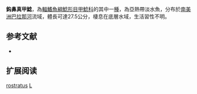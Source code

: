 {{Speciesbox
| name = 鈎鼻真甲鯰
| image = 
| image_width = 250px
| image_caption = 
| status = NE
| status_system = IUCN3.1
| genus = Loricariichthys
| species = rostratus
| authority = Reis & Pereira, 2000
| synonyms = 
}}

'''鈎鼻真甲鯰'''，為[[輻鰭魚綱|輻鰭魚綱]][[鯰形目|鯰形目]][[甲鯰科|甲鯰科]]的其中一[[種|種]]，為亞熱帶淡水魚，分布於[[南美洲|南美洲]][[巴拉那河|巴拉那河]]流域，體長可達27.5公分，棲息在底層水域，生活習性不明。
==参考文献==
*{{FishBase_species|genus=Loricariichthys|species=rostratus|year=2014|month=11}}

== 扩展阅读 ==
{{refbegin}}
{{wikispecies-inline|Loricariichthys rostratus|鈎鼻真甲鯰}}
{{refend}}
{{Taxonbar|from=Q5926218}}

[[Category:真甲鯰屬|rostratus]]
[[Category:2000年描述的鱼类|L]]